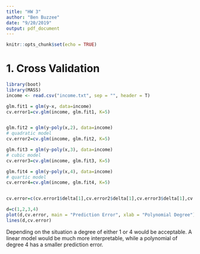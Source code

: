 ```yaml
---
title: "HW 3"
author: "Ben Buzzee"
date: "9/20/2019"
output: pdf_document
---
```


```r
knitr::opts_chunk$set(echo = TRUE)
```


# 1. Cross Validation

```r
library(boot)
library(MASS)
income <- read.csv("income.txt", sep = "", header = T)

glm.fit1 = glm(y~x, data=income) 
cv.error1=cv.glm(income, glm.fit1, K=5) 


glm.fit2 = glm(y~poly(x,2), data=income) 
# quadratic model 
cv.error2=cv.glm(income, glm.fit2, K=5)

glm.fit3 = glm(y~poly(x,3), data=income) 
# cubic model 
cv.error3=cv.glm(income, glm.fit3, K=5)

glm.fit4 = glm(y~poly(x,4), data=income) 
# quartic model 
cv.error4=cv.glm(income, glm.fit4, K=5)


cv.error=c(cv.error1$delta[1],cv.error2$delta[1],cv.error3$delta[1],cv.error4$delta[1])

d=c(1,2,3,4) 
plot(d,cv.error, main = "Prediction Error", xlab = "Polynomial Degree") 
lines(d,cv.error)

```

Depending on the situation a degree of either 1 or 4 would be acceptable. A linear model would be much more interpretable, while a polynomial of degree 4 has a smaller prediction error.
